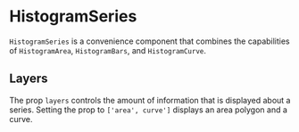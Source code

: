 
# HistogramSeries

<Meta of={HistogramSeriesStories} />

`HistogramSeries` is a convenience component that combines the capabilities of `HistogramArea`, `HistogramBars`, and `HistogramCurve`.

<ArgTypes of={HistogramSeriesStories} />

## Layers

The prop `layers` controls the amount of information that is displayed about a series.
Setting the prop to `['area', curve']` displays an area polygon and a curve.

<Canvas of={HistogramSeriesStories.AreaAndCurve} />
